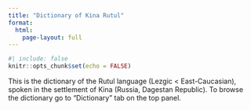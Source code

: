 ```yaml
---
title: "Dictionary of Kina Rutul"
format: 
  html:
    page-layout: full
---
```


```r
#| include: false
knitr::opts_chunk$set(echo = FALSE)
```

This is the dictionary of the Rutul language (Lezgic < East-Caucasian), spoken in the settlement of Kina (Russia, Dagestan Republic).
To browse the dictionary go to "Dictionary" tab on the top panel.